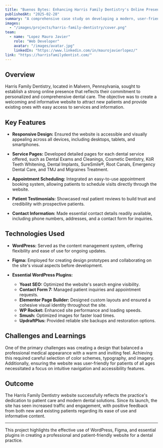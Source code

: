 ```yaml
---
title: "Buenos Bytes: Enhancing Harris Family Dentistry's Online Presence with WordPress and Figma"
publishedAt: "2025-02-28"
summary: "A comprehensive case study on developing a modern, user-friendly website for Harris Family Dentistry using WordPress, Figma, and essential plugins."
images:
  - "/images/projects/harris-family-dentistry/cover.png"
team:
  - name: "Lopez Mauro Javier"
    role: "Web Developer"
    avatar: "/images/avatar.jpg"
    linkedIn: "https://www.linkedin.com/in/maurojavierlopez/"
link: "https://harrisfamilydentist.com/"
---
```


## Overview

Harris Family Dentistry, located in Malvern, Pennsylvania, sought to establish a strong online presence that reflects their commitment to personalized and comprehensive dental care. The objective was to create a welcoming and informative website to attract new patients and provide existing ones with easy access to services and information.

## Key Features

- **Responsive Design:**
  Ensured the website is accessible and visually appealing across all devices, including desktops, tablets, and smartphones.

- **Service Pages:**
  Developed detailed pages for each dental service offered, such as Dental Exams and Cleanings, Cosmetic Dentistry, KöR Teeth Whitening, Dental Implants, SureSmile®, Root Canals, Emergency Dental Care, and TMJ and Migraines Treatment.

- **Appointment Scheduling:**
  Integrated an easy-to-use appointment booking system, allowing patients to schedule visits directly through the website.

- **Patient Testimonials:**
  Showcased real patient reviews to build trust and credibility with prospective patients.

- **Contact Information:**
  Made essential contact details readily available, including phone numbers, addresses, and a contact form for inquiries.

## Technologies Used

- **WordPress:**
  Served as the content management system, offering flexibility and ease of use for ongoing updates.

- **Figma:**
  Employed for creating design prototypes and collaborating on the site's visual aspects before development.

- **Essential WordPress Plugins:**
  - **Yoast SEO:**
    Optimized the website's search engine visibility.
  - **Contact Form 7:**
    Managed patient inquiries and appointment requests.
  - **Elementor Page Builder:**
    Designed custom layouts and ensured a cohesive visual identity throughout the site.
  - **WP Rocket:**
    Enhanced site performance and loading speeds.
  - **Smush:**
    Optimized images for faster load times.
  - **UpdraftPlus:**
    Provided reliable site backups and restoration options.

## Challenges and Learnings

One of the primary challenges was creating a design that balanced a professional medical appearance with a warm and inviting feel. Achieving this required careful selection of color schemes, typography, and imagery. Additionally, ensuring the website was user-friendly for patients of all ages necessitated a focus on intuitive navigation and accessibility features.

## Outcome

The Harris Family Dentistry website successfully reflects the practice's dedication to patient care and modern dental solutions. Since its launch, the site has seen increased traffic and engagement, with positive feedback from both new and existing patients regarding its ease of use and informative content.

---

This project highlights the effective use of WordPress, Figma, and essential plugins in creating a professional and patient-friendly website for a dental practice.
